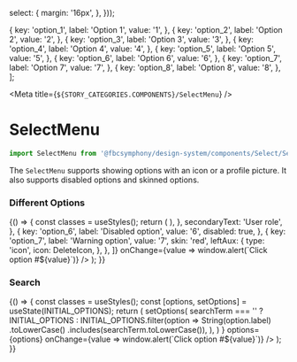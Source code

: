 
  select: {
    margin: '16px',
  },
}));

  {
    key: 'option_1',
    label: 'Option 1',
    value: '1',
  },
  {
    key: 'option_2',
    label: 'Option 2',
    value: '2',
  },
  {
    key: 'option_3',
    label: 'Option 3',
    value: '3',
  },
  {
    key: 'option_4',
    label: 'Option 4',
    value: '4',
  },
  {
    key: 'option_5',
    label: 'Option 5',
    value: '5',
  },
  {
    key: 'option_6',
    label: 'Option 6',
    value: '6',
  },
  {
    key: 'option_7',
    label: 'Option 7',
    value: '7',
  },
  {
    key: 'option_8',
    label: 'Option 8',
    value: '8',
  },
];

<Meta title={`${STORY_CATEGORIES.COMPONENTS}/SelectMenu`} />

# SelectMenu

```js
import SelectMenu from '@fbcsymphony/design-system/components/Select/SelectMenu';
```

The `SelectMenu` supports showing options with an icon or a profile picture.
It also supports disabled options and skinned options.

### Different Options

<Preview>
  <Story name="SelectMenu">
    {() => {
      const classes = useStyles();
      return (
        <SelectMenu
          className={classes.select}
          size="normal"
          options={[
            {
              key: 'option_1',
              label: 'Option 1',
              value: '1',
            },
            {
              key: 'option_2',
              label: 'Option 2',
              value: '2',
            },
            {
              key: 'option_3',
              label: 'Option with a long long long label',
              value: '3',
            },
            {
              key: 'option_4',
              label: 'Option with icon',
              value: '4',
              leftAux: {
                type: 'icon',
                icon: EditIcon,
              },
            },
            {
              key: 'option_5',
              label: 'User Name',
              value: '5',
              leftAux: {
                type: 'node',
                node: (
                  <MenuItemPhoto src="data:image/png;base64,iVBORw0KGgoAAAANSUhEUgAAAAEAAAABCAQAAAC1HAwCAAAAC0lEQVR42mNc/R8AAlsBrPwu9ZMAAAAASUVORK5CYII=" />
                ),
              },
              secondaryText: 'User role',
            },
            {
              key: 'option_6',
              label: 'Disabled option',
              value: '6',
              disabled: true,
            },
            {
              key: 'option_7',
              label: 'Warning option',
              value: '7',
              skin: 'red',
              leftAux: {
                type: 'icon',
                icon: DeleteIcon,
              },
            },
          ]}
          onChange={value => window.alert(`Click option #${value}`)}
        />
      );
    }}
  </Story>
</Preview>

### Search

<Preview>
  <Story name="Search">
    {() => {
      const classes = useStyles();
      const [options, setOptions] = useState(INITIAL_OPTIONS);
      return (
        <SelectMenu
          className={classes.select}
          size="normal"
          onOptionsFetchRequested={searchTerm =>
            setOptions(
              searchTerm === ''
                ? INITIAL_OPTIONS
                : INITIAL_OPTIONS.filter(option =>
                    String(option.label)
                      .toLowerCase()
                      .includes(searchTerm.toLowerCase()),
                  ),
            )
          }
          options={options}
          onChange={value => window.alert(`Click option #${value}`)}
        />
      );
    }}
  </Story>
</Preview>

